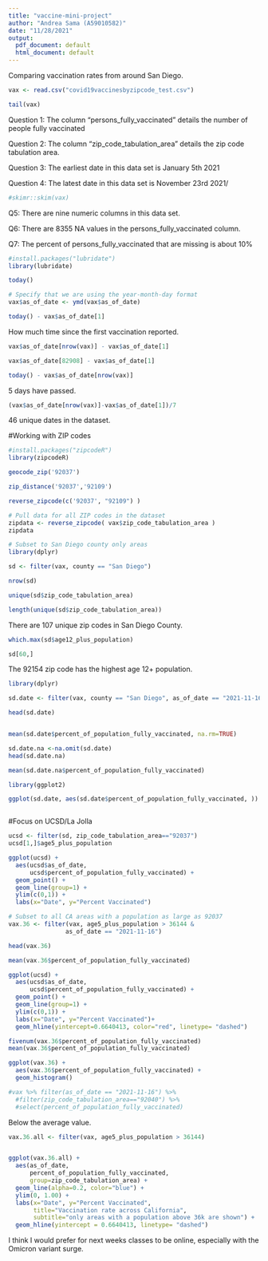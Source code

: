 ```yaml
---
title: "vaccine-mini-project"
author: "Andrea Sama (A59010582)"
date: "11/28/2021"
output:
  pdf_document: default
  html_document: default
---
```


Comparing vaccination rates from around San Diego.

```r
vax <- read.csv("covid19vaccinesbyzipcode_test.csv")

tail(vax)
```
Question 1: The column "persons_fully_vaccinated" details the number of people fully vaccinated

Question 2: The column "zip_code_tabulation_area" details the zip code tabulation area.

Question 3: The earliest date in this data set is January 5th 2021

Question 4: The latest date in this data set is November 23rd 2021/

```r
#skimr::skim(vax)
```

Q5: There are nine numeric columns in this data set. 

Q6: There are 8355 NA values in the persons_fully_vaccinated column.

Q7: The percent of persons_fully_vaccinated that are missing is about 10%

```r
#install.packages("lubridate")
library(lubridate)
```

```r
today()
```

```r
# Specify that we are using the year-month-day format
vax$as_of_date <- ymd(vax$as_of_date)
```


```r
today() - vax$as_of_date[1]
```
How much time since the first vaccination reported.

```r
vax$as_of_date[nrow(vax)] - vax$as_of_date[1]

```

```r
vax$as_of_date[82908] - vax$as_of_date[1]
```

```r
today() - vax$as_of_date[nrow(vax)]
```

5 days have passed.


```r
(vax$as_of_date[nrow(vax)]-vax$as_of_date[1])/7
```
46 unique dates in the dataset.

#Working with ZIP codes

```r
#install.packages("zipcodeR")
library(zipcodeR)
```

```r
geocode_zip('92037')
```

```r
zip_distance('92037','92109')
```

```r
reverse_zipcode(c('92037', "92109") )

```

```r
# Pull data for all ZIP codes in the dataset
zipdata <- reverse_zipcode( vax$zip_code_tabulation_area )
zipdata

```
```r
# Subset to San Diego county only areas
library(dplyr)

sd <- filter(vax, county == "San Diego")

nrow(sd)
```


```r
unique(sd$zip_code_tabulation_area)
```

```r
length(unique(sd$zip_code_tabulation_area))
```


There are 107 unique zip codes in San Diego County.


```r
which.max(sd$age12_plus_population)

sd[60,]
```

The 92154 zip code has the highest age 12+ population.


```r
library(dplyr)

sd.date <- filter(vax, county == "San Diego", as_of_date == "2021-11-16")

head(sd.date)



```
```r
mean(sd.date$percent_of_population_fully_vaccinated, na.rm=TRUE)
```

```r
sd.date.na <-na.omit(sd.date)
head(sd.date.na)

mean(sd.date.na$percent_of_population_fully_vaccinated)
```



```r
library(ggplot2)

ggplot(sd.date, aes(sd.date$percent_of_population_fully_vaccinated, )) + geom_histogram()



```


#Focus on UCSD/La Jolla


```r
ucsd <- filter(sd, zip_code_tabulation_area=="92037")
ucsd[1,]$age5_plus_population
```


```r
ggplot(ucsd) +
  aes(ucsd$as_of_date,
      ucsd$percent_of_population_fully_vaccinated) +
  geom_point() +
  geom_line(group=1) +
  ylim(c(0,1)) +
  labs(x="Date", y="Percent Vaccinated")
```
```r
# Subset to all CA areas with a population as large as 92037
vax.36 <- filter(vax, age5_plus_population > 36144 &
                as_of_date == "2021-11-16")

head(vax.36)
```

```r
mean(vax.36$percent_of_population_fully_vaccinated)
```

```r
ggplot(ucsd) +
  aes(ucsd$as_of_date,
      ucsd$percent_of_population_fully_vaccinated) +
  geom_point() +
  geom_line(group=1) +
  ylim(c(0,1)) +
  labs(x="Date", y="Percent Vaccinated")+
  geom_hline(yintercept=0.6640413, color="red", linetype= "dashed")
```

```r
fivenum(vax.36$percent_of_population_fully_vaccinated)
mean(vax.36$percent_of_population_fully_vaccinated)
```

```r
ggplot(vax.36) +
  aes(vax.36$percent_of_population_fully_vaccinated) +
  geom_histogram() 
```

```r
#vax %>% filter(as_of_date == "2021-11-16") %>%  
  #filter(zip_code_tabulation_area=="92040") %>%
  #select(percent_of_population_fully_vaccinated)
```

Below the average value.

```r
vax.36.all <- filter(vax, age5_plus_population > 36144)


ggplot(vax.36.all) +
  aes(as_of_date,
      percent_of_population_fully_vaccinated, 
      group=zip_code_tabulation_area) +
  geom_line(alpha=0.2, color="blue") +
  ylim(0, 1.00) +
  labs(x="Date", y="Percent Vaccinated",
       title="Vaccination rate across California",
       subtitle="only areas with a population above 36k are shown") +
  geom_hline(yintercept = 0.6640413, linetype= "dashed")
```

I think I would prefer for next weeks classes to be online, especially with the Omicron variant surge. 







